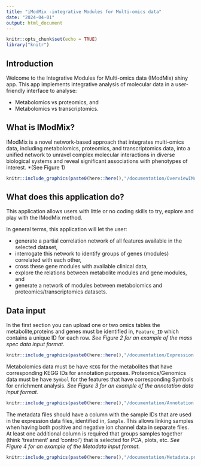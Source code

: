 ```yaml
---
title: "iModMix -integrative Modules for Multi-omics data"
date: "2024-04-01"
output: html_document
---
```


```r
knitr::opts_chunk$set(echo = TRUE)
library("knitr")

```

## Introduction

Welcome to the Integrative Modules for Multi-omics data (IModMix) shiny app. This app implements integrative analysis of molecular data in a user-friendly interface to analyse:

- Metabolomics vs proteomics, and
- Metabolomics vs transcriptomics.


## What is IModMix?
IModMix is a novel network-based approach that integrates multi-omics data, including metabolomics, proteomics, and transcriptomics data, into a unified network to unravel complex molecular interactions in diverse biological systems and reveal significant associations with phenotypes of interest. *(See Figure 1)

```r
knitr::include_graphics(paste0(here::here(),"/documentation/OverviewIModMix.png"), error = FALSE)
```


## What does this application do?
This application allows users with little or no coding skills to try, explore and play with the IModMix method.

In general terms, this application will let the user:

- generate a partial correlation network of all features available in the selected dataset,
- interrogate this network to identify groups of genes (modules) correlated with each other,
- cross these gene modules with available clinical data,
- explore the relations between metabolite modules and gene modules, and
- generate a network of modules between metabolomics and proteomics/transcriptomics datasets.


## Data input 

In the first section you can upload one or two omics tables
the metabolite,proteins and genes must be identified in, `Feature_ID` which contains a unique ID for each row. *See Figure 2 for an example of the mass spec data input format.* 


```r
knitr::include_graphics(paste0(here::here(),"/documentation/Expression.png"), error = FALSE)
```

Metabolomics data must be have `KEGG` for the metabolites that have corresponding KEGG IDs for annotation purposes.
Proteomics/Genomics data must be have `Symbol` for the features that have corresponding Symbols for enrichment analysis.
*See Figure 3 for an example of the annotation data input format.*

```r
knitr::include_graphics(paste0(here::here(),"/documentation/Annotation.png"), error = FALSE)
```


The metadata files should have a column with the sample IDs that are used in the expression data files, identified in, `Sample`. This allows linking samples when having both positive and negative ion channel data in separate files. At least one additional column is required that groups samples together (think 'treatment' and 'control') that is selected for PCA, plots, etc.
*See Figure 4 for an example of the Metadata input format.*


```r
knitr::include_graphics(paste0(here::here(),"/documentation/Metadata.png"), error = FALSE)
```

